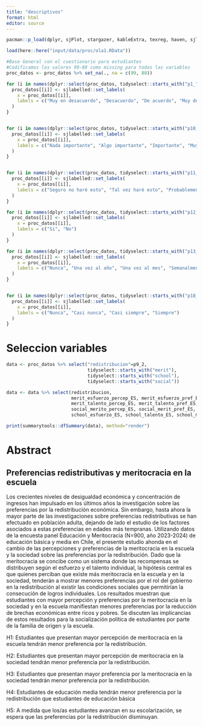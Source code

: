 ```yaml
---
title: "descriptivos"
format: html
editor: source
---
```


```r
pacman::p_load(dplyr, sjPlot, stargazer, kableExtra, texreg, haven, sjlabelled, ggplot2, summarytools, ggtext, ggpubr, hrbrthemes, tidyr, stringr)

load(here::here("input/data/proc/ola1.RData"))
```


```r
#Base General con el cuestionario para estudiantes
#Codificamos los valores 99-88 como missing para todas las variables
proc_datos <- proc_datos %>% set_na(., na = c(99, 88))

for (i in names(dplyr::select(proc_datos, tidyselect::starts_with("p1_"), starts_with("p2_"), starts_with("p8_"), starts_with("p9_"), starts_with("p17_")))) {
  proc_datos[[i]] <- sjlabelled::set_labels(
    x = proc_datos[[i]],
    labels = c("Muy en desacuerdo", "Desacuerdo", "De acuerdo", "Muy de acuerdo")
  )
}


for (i in names(dplyr::select(proc_datos, tidyselect::starts_with("p10_")))) {
  proc_datos[[i]] <- sjlabelled::set_labels(
    x = proc_datos[[i]],
    labels = c("Nada importante", "Algo importante", "Importante", "Muy importante")
  )
}


for (i in names(dplyr::select(proc_datos, tidyselect::starts_with("p11_")))) {
  proc_datos[[i]] <- sjlabelled::set_labels(
    x = proc_datos[[i]],
    labels = c("Seguro no haré esto", "Tal vez haré esto", "Probablemente haré esto", "Seguro haré esto")
  )
}

for (i in names(dplyr::select(proc_datos, tidyselect::starts_with("p12_")))) {
  proc_datos[[i]] <- sjlabelled::set_labels(
    x = proc_datos[[i]],
    labels = c("Si", "No")
  )
}

for (i in names(dplyr::select(proc_datos, tidyselect::starts_with("p13_")))) {
  proc_datos[[i]] <- sjlabelled::set_labels(
    x = proc_datos[[i]],
    labels = c("Nunca", "Una vez al año", "Una vez al mes", "Semanalmente", "Todos los días")
  )
}


for (i in names(dplyr::select(proc_datos, tidyselect::starts_with("p18_")))) {
  proc_datos[[i]] <- sjlabelled::set_labels(
    x = proc_datos[[i]],
    labels = c("Nunca", "Casi nunca", "Casi siempre", "Siempre")
  )
}

```


# Seleccion variables

```r
data <- proc_datos %>% select("redistribucion"=p9_2, 
                              tidyselect::starts_with("merit"), 
                              tidyselect::starts_with("school"), 
                              tidyselect::starts_with("social"))

data <- data %>% select(redistribucion, 
                        merit_esfuerzo_percep_ES, merit_esfuerzo_pref_ES, 
                        merit_talento_percep_ES, merit_talento_pref_ES,
                        social_merito_percep_ES, social_merit_pref_ES,
                        school_esfuerzo_ES, school_talento_ES, school_merito_ES)
```

```r
print(summarytools::dfSummary(data), method="render")
```

# Abstract

## Preferencias redistributivas y meritocracia en la escuela

Los crecientes niveles de desigualdad económica y concentración de ingresos han impulsado en los últimos años la investigación sobre las preferencias por la redistribución económica. Sin embargo, hasta ahora la mayor parte de las investigaciones sobre preferencias redistributivas se han efectuado en población adulta, dejando de lado el estudio de los factores asociados a estas preferencias en edades más tempranas. Utilizando datos de la encuesta panel Educación y Meritocracia (N=900, año 2023-2024) de educación básica y media en Chile, el presente estudio ahonda en el cambio de las percepciones y preferencias de la meritocracia en la escuela y la sociedad sobre las preferencias por la redistribución. Dado que la meritocracia se concibe como un sistema donde las recompensas se distribuyen según el esfuerzo y el talento individual, la hipótesis central es que quienes perciban que existe más meritocracia en la escuela y en la sociedad, tenderán a mostrar menores preferencias por el rol del gobierno en la redistribución al existir las condiciones sociales que permitirían la consecución de logros individuales. Los resultados muestran que estudiantes con mayor percepción y preferencias por la meritocracia en la sociedad y en la escuela manifiestan menores preferencias por la reducción de brechas económicas entre ricos y pobres. Se discuten las implicancias de estos resultados para la socialización política de estudiantes por parte de la familia de origen y la escuela. 

H1: Estudiantes que presentan mayor percepción de meritocracia en la escuela tendrán menor preferencia por la redistribución.

H2: Estudiantes que presentan mayor percepción de meritocracia en la sociedad tendrán menor preferencia por la redistribución.

H3: Estudiantes que presentan mayor preferencia por la meritocracia en la sociedad tendrán menor preferencia por la redistribución.

H4: Estudiantes de educación media tendrán menor preferencia por la redistribución que estudiantes de educación básica

H5: A medida que los/as estudiantes avanzan en su escolarización, se espera que las preferencias por la redistribución disminuyan.


